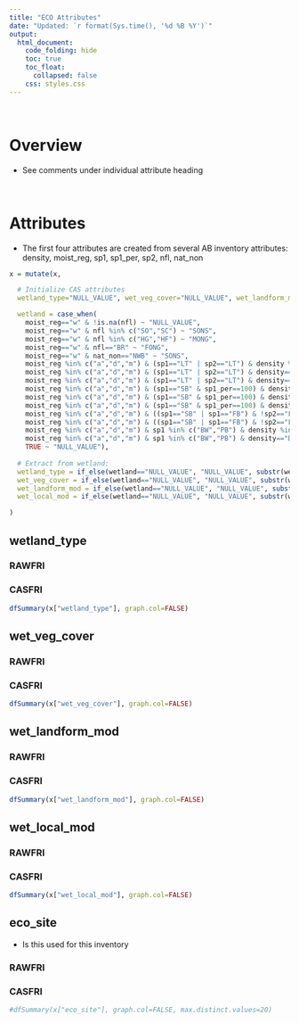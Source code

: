 ```yaml
---  
title: "ECO Attributes"
date: "Updated: `r format(Sys.time(), '%d %B %Y')`"
output:  
  html_document:  
    code_folding: hide
    toc: true
    toc_float:
      collapsed: false
    css: styles.css
---  
```


<br>

# Overview

  * See comments under individual attribute heading

<br>

# Attributes

  * The first four attributes are created from several AB inventory attributes: density, moist_reg, sp1, sp1_per, sp2, nfl, nat_non

```r
x = mutate(x, 

  # Initialize CAS attributes
  wetland_type="NULL_VALUE", wet_veg_cover="NULL_VALUE", wet_landform_mod="NULL_VALUE", wet_local_mod="NULL_VALUE",

  wetland = case_when(
    moist_reg=="w" & !is.na(nfl) ~ "NULL_VALUE",
    moist_reg=="w" & nfl %in% c("SO","SC") ~ "SONS",
    moist_reg=="w" & nfl %in% c("HG","HF") ~ "MONG",
    moist_reg=="w" & nfl=="BR" ~ "FONG",
    moist_reg=="w" & nat_non=="NWB" ~ "SONS",
    moist_reg %in% c("a","d","m") & (sp1=="LT" | sp2=="LT") & density %in% c("A","B") ~ "FTNN",
    moist_reg %in% c("a","d","m") & (sp1=="LT" | sp2=="LT") & density=="C" ~ "STNN",
    moist_reg %in% c("a","d","m") & (sp1=="LT" | sp2=="LT") & density=="D" ~ "SFNN",
    moist_reg %in% c("a","d","m") & (sp1=="SB" & sp1_per==100) & density %in% c("A","B") ~ "BTNN",
    moist_reg %in% c("a","d","m") & (sp1=="SB" & sp1_per==100) & density=="C" ~ "STNN",
    moist_reg %in% c("a","d","m") & (sp1=="SB" & sp1_per==100) & density=="D" ~ "SFNN",
    moist_reg %in% c("a","d","m") & ((sp1=="SB" | sp1=="FB") & !sp2=="LT") & density %in% c("A","B","C") ~ "STNN",
    moist_reg %in% c("a","d","m") & ((sp1=="SB" | sp1=="FB") & !sp2=="LT") & density=="D" ~ "SFNN",
    moist_reg %in% c("a","d","m") & sp1 %in% c("BW","PB") & density %in% c("A","B","C") ~ "STNN",
    moist_reg %in% c("a","d","m") & sp1 %in% c("BW","PB") & density=="D" ~ "SFNN",
    TRUE ~ "NULL_VALUE"),
  
  # Extract from wetland:
  wetland_type = if_else(wetland=="NULL_VALUE", "NULL_VALUE", substr(wetland,1,1)),
  wet_veg_cover = if_else(wetland=="NULL_VALUE", "NULL_VALUE", substr(wetland,2,2)),
  wet_landform_mod = if_else(wetland=="NULL_VALUE", "NULL_VALUE", substr(wetland,3,3)),
  wet_local_mod = if_else(wetland=="NULL_VALUE", "NULL_VALUE", substr(wetland,4,4))

)
```

## wetland_type {.tabset}

### RAWFRI

### CASFRI

```r
dfSummary(x["wetland_type"], graph.col=FALSE)
```

## wet_veg_cover {.tabset}

### RAWFRI

### CASFRI

```r
dfSummary(x["wet_veg_cover"], graph.col=FALSE)
```

## wet_landform_mod {.tabset}

### RAWFRI

### CASFRI

```r
dfSummary(x["wet_landform_mod"], graph.col=FALSE)
```

## wet_local_mod {.tabset}

### RAWFRI

### CASFRI

```r
dfSummary(x["wet_local_mod"], graph.col=FALSE)
```

## eco_site {.tabset}

  * Is this used for this inventory
  
### RAWFRI

### CASFRI

```r
#dfSummary(x["eco_site"], graph.col=FALSE, max.distinct.values=20)
```
